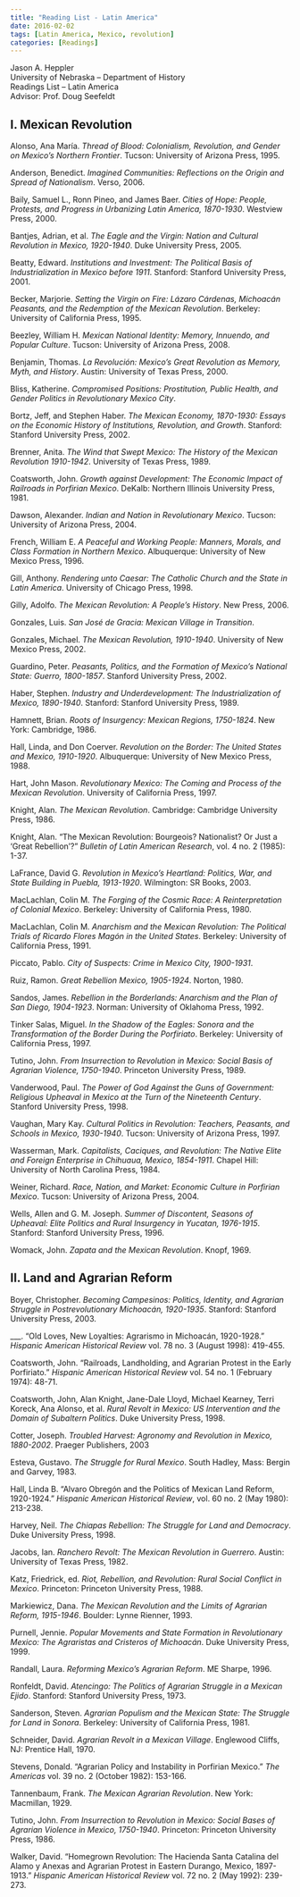 ```yaml
---
title: "Reading List - Latin America"
date: 2016-02-02
tags: [Latin America, Mexico, revolution]
categories: [Readings]
---
```


Jason A. Heppler  
University of Nebraska -- Department of History  
Readings List -- Latin America  
Advisor: Prof. Doug Seefeldt

## I. Mexican Revolution

Alonso, Ana María. *Thread of Blood: Colonialism, Revolution, and Gender on Mexico's Northern Frontier*. Tucson: University of Arizona Press, 1995.

Anderson, Benedict. *Imagined Communities: Reflections on the Origin and Spread of Nationalism*. Verso, 2006.

Baily, Samuel L., Ronn Pineo, and James Baer. *Cities of Hope: People, Protests, and Progress in Urbanizing Latin America, 1870-1930*. Westview Press, 2000.

Bantjes, Adrian, et al. *The Eagle and the Virgin: Nation and Cultural Revolution in Mexico, 1920-1940*. Duke University Press, 2005.

Beatty, Edward. *Institutions and Investment: The Political Basis of Industrialization in Mexico before 1911*. Stanford: Stanford University Press, 2001.

Becker, Marjorie. *Setting the Virgin on Fire: Lázaro Cárdenas, Michoacán Peasants, and the Redemption of the Mexican Revolution*. Berkeley: University of California Press, 1995.

Beezley, William H. *Mexican National Identity: Memory, Innuendo, and Popular Culture*. Tucson: University of Arizona Press, 2008.

Benjamin, Thomas. *La Revolución: Mexico's Great Revolution as Memory, Myth, and History*. Austin: University of Texas Press, 2000.

Bliss, Katherine. *Compromised Positions: Prostitution, Public Health, and Gender Politics in Revolutionary Mexico City*.

Bortz, Jeff, and Stephen Haber. *The Mexican Economy, 1870-1930: Essays on the Economic History of Institutions, Revolution, and Growth*. Stanford: Stanford University Press, 2002.

Brenner, Anita. *The Wind that Swept Mexico: The History of the Mexican Revolution 1910-1942*. University of Texas Press, 1989.

Coatsworth, John. *Growth against Development: The Economic Impact of Railroads in Porfirian Mexico*. DeKalb: Northern Illinois University Press, 1981.

Dawson, Alexander. *Indian and Nation in Revolutionary Mexico*. Tucson: University of Arizona Press, 2004.

French, William E. *A Peaceful and Working People: Manners, Morals, and Class Formation in Northern Mexico*. Albuquerque: University of New Mexico Press, 1996.

Gill, Anthony. *Rendering unto Caesar: The Catholic Church and the State in Latin America*. University of Chicago Press, 1998.

Gilly, Adolfo. *The Mexican Revolution: A People's History*. New Press, 2006.

Gonzales, Luis. *San José de Gracia: Mexican Village in Transition*.

Gonzales, Michael. *The Mexican Revolution, 1910-1940*. University of New Mexico Press, 2002.

Guardino, Peter. *Peasants, Politics, and the Formation of Mexico's National State: Guerro, 1800-1857*. Stanford University Press, 2002.

Haber, Stephen. *Industry and Underdevelopment: The Industrialization of Mexico, 1890-1940*. Stanford: Stanford University Press, 1989.

Hamnett, Brian. *Roots of Insurgency: Mexican Regions, 1750-1824*. New York: Cambridge, 1986.

Hall, Linda, and Don Coerver. *Revolution on the Border: The United States and Mexico, 1910-1920*. Albuquerque: University of New Mexico Press, 1988.

Hart, John Mason. *Revolutionary Mexico: The Coming and Process of the Mexican Revolution*. University of California Press, 1997.

Knight, Alan. *The Mexican Revolution*. Cambridge: Cambridge University Press, 1986.

Knight, Alan. "The Mexican Revolution: Bourgeois? Nationalist? Or Just a 'Great Rebellion'?" *Bulletin of Latin American Research*, vol. 4 no. 2 (1985): 1-37.

LaFrance, David G. *Revolution in Mexico's Heartland: Politics, War, and State Building in Puebla, 1913-1920*. Wilmington: SR Books, 2003.

MacLachlan, Colin M. *The Forging of the Cosmic Race: A Reinterpretation of Colonial Mexico*. Berkeley: University of California Press, 1980.

MacLachlan, Colin M. *Anarchism and the Mexican Revolution: The Political Trials of Ricardo Flores Magón in the United States*. Berkeley: University of California Press, 1991.

Piccato, Pablo. *City of Suspects: Crime in Mexico City, 1900-1931*.

Ruiz, Ramon. *Great Rebellion Mexico, 1905-1924*. Norton, 1980.

Sandos, James. *Rebellion in the Borderlands: Anarchism and the Plan of San Diego, 1904-1923*. Norman: University of Oklahoma Press, 1992.

Tinker Salas, Miguel. *In the Shadow of the Eagles: Sonora and the Transformation of the Border During the Porfiriato*. Berkeley: University of California Press, 1997.

Tutino, John. *From Insurrection to Revolution in Mexico: Social Basis of Agrarian Violence, 1750-1940*. Princeton University Press, 1989.

Vanderwood, Paul. *The Power of God Against the Guns of Government: Religious Upheaval in Mexico at the Turn of the Nineteenth Century*. Stanford University Press, 1998.

Vaughan, Mary Kay. *Cultural Politics in Revolution: Teachers, Peasants, and Schools in Mexico, 1930-1940*. Tucson: University of Arizona Press, 1997.

Wasserman, Mark. *Capitalists, Caciques, and Revolution: The Native Elite and Foreign Enterprise in Chihuaua, Mexico, 1854-1911*. Chapel Hill: University of North Carolina Press, 1984.

Weiner, Richard. *Race, Nation, and Market: Economic Culture in Porfirian Mexico*. Tucson: University of Arizona Press, 2004.

Wells, Allen and G. M. Joseph. *Summer of Discontent, Seasons of Upheaval: Elite Politics and Rural Insurgency in Yucatan, 1976-1915*. Stanford: Stanford University Press, 1996.

Womack, John. *Zapata and the Mexican Revolution*. Knopf, 1969.

## II. Land and Agrarian Reform

Boyer, Christopher. *Becoming Campesinos: Politics, Identity, and Agrarian Struggle in Postrevolutionary Michoacán, 1920-1935*. Stanford: Stanford University Press, 2003.

___. "Old Loves, New Loyalties: Agrarismo in Michoacán, 1920-1928." *Hispanic American Historical Review* vol. 78 no. 3 (August 1998): 419-455.

Coatsworth, John. "Railroads, Landholding, and Agrarian Protest in the Early Porfiriato." *Hispanic American Historical Review* vol. 54 no. 1 (February 1974): 48-71.

Coatsworth, John, Alan Knight, Jane-Dale Lloyd, Michael Kearney, Terri Koreck, Ana Alonso, et al. *Rural Revolt in Mexico: US Intervention and the Domain of Subaltern Politics*. Duke University Press, 1998.

Cotter, Joseph. *Troubled Harvest: Agronomy and Revolution in Mexico, 1880-2002*. Praeger Publishers, 2003

Esteva, Gustavo. *The Struggle for Rural Mexico*. South Hadley, Mass: Bergin and Garvey, 1983.

Hall, Linda B. "Alvaro Obregón and the Politics of Mexican Land Reform, 1920-1924." *Hispanic American Historical Review*, vol. 60 no. 2 (May 1980): 213-238.

Harvey, Neil. *The Chiapas Rebellion: The Struggle for Land and Democracy*. Duke University Press, 1998.

Jacobs, Ian. *Ranchero Revolt: The Mexican Revolution in Guerrero*. Austin: University of Texas Press, 1982.

Katz, Friedrick, ed. *Riot, Rebellion, and Revolution: Rural Social Conflict in Mexico*. Princeton: Princeton University Press, 1988.

Markiewicz, Dana. *The Mexican Revolution and the Limits of Agrarian Reform, 1915-1946*. Boulder: Lynne Rienner, 1993.

Purnell, Jennie. *Popular Movements and State Formation in Revolutionary Mexico: The Agraristas and Cristeros of Michoacán*. Duke University Press, 1999.

Randall, Laura. *Reforming Mexico's Agrarian Reform*. ME Sharpe, 1996.

Ronfeldt, David. *Atencingo: The Politics of Agrarian Struggle in a Mexican Ejido*. Stanford: Stanford University Press, 1973.

Sanderson, Steven. *Agrarian Populism and the Mexican State: The Struggle for Land in Sonora*. Berkeley: University of California Press, 1981.

Schneider, David. *Agrarian Revolt in a Mexican Village*. Englewood Cliffs, NJ: Prentice Hall, 1970.

Stevens, Donald. "Agrarian Policy and Instability in Porfirian Mexico." *The Americas* vol. 39 no. 2 (October 1982): 153-166.

Tannenbaum, Frank. *The Mexican Agrarian Revolution*. New York: Macmillan, 1929.

Tutino, John. *From Insurrection to Revolution in Mexico: Social Bases of Agrarian Violence in Mexico, 1750-1940*. Princeton: Princeton University Press, 1986.

Walker, David. "Homegrown Revolution: The Hacienda Santa Catalina del Alamo y Anexas and Agrarian Protest in Eastern Durango, Mexico, 1897-1913." *Hispanic American Historical Review* vol. 72 no. 2 (May 1992): 239-273.
